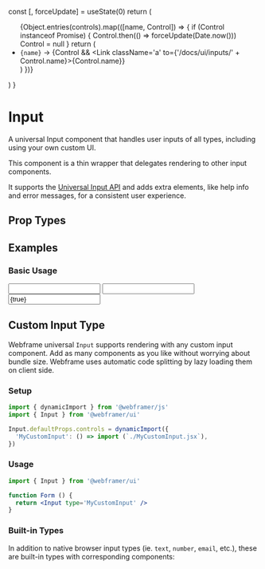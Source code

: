 
  const [, forceUpdate] = useState(0)
  return (
    <ul>
      {Object.entries(controls).map(([name, Control]) => {
        if (Control instanceof Promise) {
          Control.then(() => forceUpdate(Date.now()))
          Control = null
        }
        return (
          <li key={name}>
            <Text><code>{name}</code> → </Text>
            {Control && <Link className='a' to={'/docs/ui/inputs/' + Control.name}>{Control.name}</Link>}
          </li>
        )
      })}
    </ul>
  )
}


# Input

A universal Input component that handles user inputs of all types, including using your own custom UI.

This component is a thin wrapper that delegates rendering to other input components.

It supports the [Universal Input API](/docs/ui/inputs#universal-input-api) and adds extra elements, like help info and error messages, for a consistent user experience.

## Prop Types

<PropsTable component={Input} />

## Examples

### Basic Usage

<CodeExample>
  <Input />
</CodeExample>

<CodeExample desc='Number Input'>
  <Input type='number' value={5} />
</CodeExample>

<CodeExample desc='Switch Input'>
  <Input type='switch' value={true} />
</CodeExample>

## Custom Input Type

Webframe universal `Input` supports rendering with any custom input component. Add as many components as you like without worrying about bundle size. Webframe uses automatic code splitting by lazy loading them on client side.

### Setup

```js
import { dynamicImport } from '@webframer/js'
import { Input } from '@webframer/ui'

Input.defaultProps.controls = dynamicImport({
  'MyCustomInput': () => import (`./MyCustomInput.jsx`),
})
```

### Usage

```jsx
import { Input } from '@webframer/ui'

function Form () {
  return <Input type='MyCustomInput' />
}
```

### Built-in Types

In addition to native browser input types (ie. `text`, `number`, `email`, etc.), these are built-in types with corresponding components:
<InputComponents controls={inputControls} />
